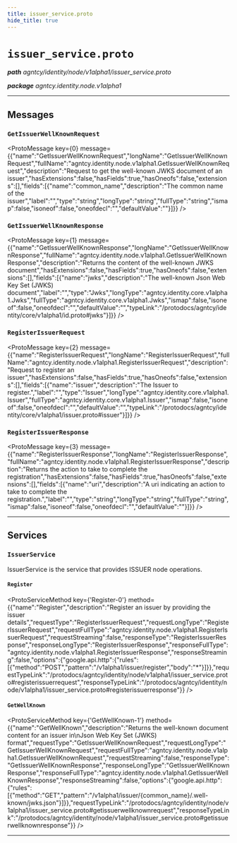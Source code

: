 ```yaml
---
title: issuer_service.proto
hide_title: true
---
```



# `issuer_service.proto`
_**path** agntcy/identity/node/v1alpha1/issuer_service.proto_

_**package** agntcy.identity.node.v1alpha1_



---

## Messages


### `GetIssuerWellKnownRequest`
<ProtoMessage key={0} message={{"name":"GetIssuerWellKnownRequest","longName":"GetIssuerWellKnownRequest","fullName":"agntcy.identity.node.v1alpha1.GetIssuerWellKnownRequest","description":"Request to get the well-known JWKS document of an issuer","hasExtensions":false,"hasFields":true,"hasOneofs":false,"extensions":[],"fields":[{"name":"common_name","description":"The common name of the issuer","label":"","type":"string","longType":"string","fullType":"string","ismap":false,"isoneof":false,"oneofdecl":"","defaultValue":""}]}} />


### `GetIssuerWellKnownResponse`
<ProtoMessage key={1} message={{"name":"GetIssuerWellKnownResponse","longName":"GetIssuerWellKnownResponse","fullName":"agntcy.identity.node.v1alpha1.GetIssuerWellKnownResponse","description":"Returns the content of the well-known JWKS document","hasExtensions":false,"hasFields":true,"hasOneofs":false,"extensions":[],"fields":[{"name":"jwks","description":"The well-known Json Web Key Set (JWKS) document","label":"","type":"Jwks","longType":"agntcy.identity.core.v1alpha1.Jwks","fullType":"agntcy.identity.core.v1alpha1.Jwks","ismap":false,"isoneof":false,"oneofdecl":"","defaultValue":"","typeLink":"/protodocs/agntcy/identity/core/v1alpha1/id.proto#jwks"}]}} />


### `RegisterIssuerRequest`
<ProtoMessage key={2} message={{"name":"RegisterIssuerRequest","longName":"RegisterIssuerRequest","fullName":"agntcy.identity.node.v1alpha1.RegisterIssuerRequest","description":"Request to register an issuer","hasExtensions":false,"hasFields":true,"hasOneofs":false,"extensions":[],"fields":[{"name":"issuer","description":"The Issuer to register.","label":"","type":"Issuer","longType":"agntcy.identity.core.v1alpha1.Issuer","fullType":"agntcy.identity.core.v1alpha1.Issuer","ismap":false,"isoneof":false,"oneofdecl":"","defaultValue":"","typeLink":"/protodocs/agntcy/identity/core/v1alpha1/issuer.proto#issuer"}]}} />


### `RegisterIssuerResponse`
<ProtoMessage key={3} message={{"name":"RegisterIssuerResponse","longName":"RegisterIssuerResponse","fullName":"agntcy.identity.node.v1alpha1.RegisterIssuerResponse","description":"Returns the action to take to complete the registration","hasExtensions":false,"hasFields":true,"hasOneofs":false,"extensions":[],"fields":[{"name":"uri","description":"A uri indicating an action to take to complete the registration.","label":"","type":"string","longType":"string","fullType":"string","ismap":false,"isoneof":false,"oneofdecl":"","defaultValue":""}]}} />

---
## Services


### `IssuerService`

IssuerService is the service that provides ISSUER node operations.


#### `Register`
<ProtoServiceMethod key={'Register-0'} method={{"name":"Register","description":"Register an issuer by providing the issuer details","requestType":"RegisterIssuerRequest","requestLongType":"RegisterIssuerRequest","requestFullType":"agntcy.identity.node.v1alpha1.RegisterIssuerRequest","requestStreaming":false,"responseType":"RegisterIssuerResponse","responseLongType":"RegisterIssuerResponse","responseFullType":"agntcy.identity.node.v1alpha1.RegisterIssuerResponse","responseStreaming":false,"options":{"google.api.http":{"rules":[{"method":"POST","pattern":"/v1alpha1/issuer/register","body":"*"}]}},"requestTypeLink":"/protodocs/agntcy/identity/node/v1alpha1/issuer_service.proto#registerissuerrequest","responseTypeLink":"/protodocs/agntcy/identity/node/v1alpha1/issuer_service.proto#registerissuerresponse"}} />


#### `GetWellKnown`
<ProtoServiceMethod key={'GetWellKnown-1'} method={{"name":"GetWellKnown","description":"Returns the well-known document content for an issuer in\nJson Web Key Set (JWKS) format","requestType":"GetIssuerWellKnownRequest","requestLongType":"GetIssuerWellKnownRequest","requestFullType":"agntcy.identity.node.v1alpha1.GetIssuerWellKnownRequest","requestStreaming":false,"responseType":"GetIssuerWellKnownResponse","responseLongType":"GetIssuerWellKnownResponse","responseFullType":"agntcy.identity.node.v1alpha1.GetIssuerWellKnownResponse","responseStreaming":false,"options":{"google.api.http":{"rules":[{"method":"GET","pattern":"/v1alpha1/issuer/{common_name}/.well-known/jwks.json"}]}},"requestTypeLink":"/protodocs/agntcy/identity/node/v1alpha1/issuer_service.proto#getissuerwellknownrequest","responseTypeLink":"/protodocs/agntcy/identity/node/v1alpha1/issuer_service.proto#getissuerwellknownresponse"}} />


---


  